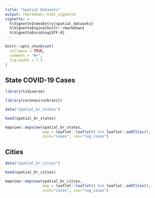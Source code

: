 ```yaml
---
title: "Spatial Datasets"
output: rmarkdown::html_vignette
vignette: >
  %\VignetteIndexEntry{spatial_datasets}
  %\VignetteEngine{knitr::rmarkdown}
  %\VignetteEncoding{UTF-8}
---
```


```r
knitr::opts_chunk$set(
  collapse = TRUE,
  comment = "#>",
  fig.width = 7.5
)
```

## State COVID-19 Cases

```r
library(tidyverse)

library(coronavirusbrazil)
```


```r
data("spatial_br_states")

head(spatial_br_states)
```

```r
mapview::mapview(spatial_br_states, 
                 map = leaflet::leaflet() %>% leaflet::addTiles(),
                 zcol="cases", cex="log_cases")
```

## Cities

```r
data("spatial_br_cities")

head(spatial_br_cities)
```

```r
mapview::mapview(spatial_br_cities, 
                 map = leaflet::leaflet() %>% leaflet::addTiles(),
                 zcol="cases", cex="log_cases")
```

